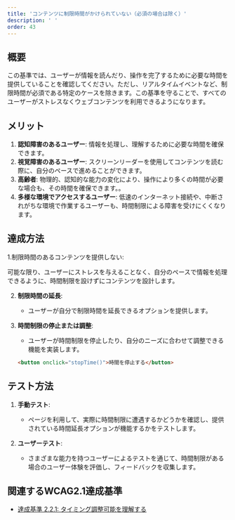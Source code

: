 ```yaml
---
title: 'コンテンツに制限時間がかけられていない（必須の場合は除く）'
description: ' '
order: 43
---
```


## 概要
この基準では、ユーザーが情報を読んだり、操作を完了するために必要な時間を提供していることを確認してください。ただし、リアルタイムイベントなど、制限時間が必須である特定のケースを除きます。この基準を守ることで、すべてのユーザーがストレスなくウェブコンテンツを利用できるようになります。

## メリット
1. **認知障害のあるユーザー**: 情報を処理し、理解するために必要な時間を確保できます。
2. **視覚障害のあるユーザー**: スクリーンリーダーを使用してコンテンツを読む際に、自分のペースで進めることができます。
3. **高齢者**: 物理的、認知的な能力の変化により、操作により多くの時間が必要な場合も、その時間を確保できます。。
4. **多様な環境でアクセスするユーザー**: 低速のインターネット接続や、中断されがちな環境で作業するユーザーも、時間制限による障害を受けにくくなります。

## 達成方法
1.制限時間のあるコンテンツを提供しない:

可能な限り、ユーザーにストレスを与えることなく、自分のペースで情報を処理できるように、時間制限を設けずにコンテンツを設計します。


2. **制限時間の延長**:
    - ユーザーが自分で制限時間を延長できるオプションを提供します。

3. **時間制限の停止または調整**:
    - ユーザーが時間制限を停止したり、自分のニーズに合わせて調整できる機能を実装します。
    ```html
    <button onclick="stopTime()">時間を停止する</button>
    ```

## テスト方法
1. **手動テスト**:
    - ページを利用して、実際に時間制限に遭遇するかどうかを確認し、提供されている時間延長オプションが機能するかをテストします。

2. **ユーザーテスト**:
    - さまざまな能力を持つユーザーによるテストを通じて、時間制限がある場合のユーザー体験を評価し、フィードバックを収集します。



## 関連するWCAG2.1達成基準
- [達成基準 2.2.1: タイミング調整可能を理解する](https://waic.jp/translations/WCAG21/Understanding/timing-adjustable.html)
